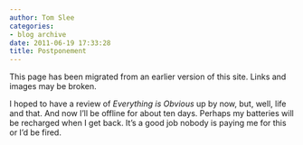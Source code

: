 ```yaml
---
author: Tom Slee
categories:
- blog archive
date: 2011-06-19 17:33:28
title: Postponement
---
```


::: {.callout-note}

This page has been migrated from an earlier version of this site. 
Links and images may be broken.

:::



				

I hoped to have a review of  _Everything is Obvious_ up by now, but, well, life and that. And now I'll be offline for about ten days. Perhaps my batteries will be recharged when I get back. It's a good job nobody is paying me for this or I'd be fired.


		
